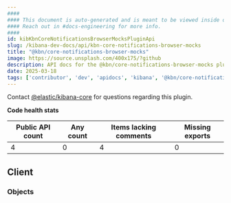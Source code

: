 ```yaml
---
####
#### This document is auto-generated and is meant to be viewed inside our experimental, new docs system.
#### Reach out in #docs-engineering for more info.
####
id: kibKbnCoreNotificationsBrowserMocksPluginApi
slug: /kibana-dev-docs/api/kbn-core-notifications-browser-mocks
title: "@kbn/core-notifications-browser-mocks"
image: https://source.unsplash.com/400x175/?github
description: API docs for the @kbn/core-notifications-browser-mocks plugin
date: 2025-03-18
tags: ['contributor', 'dev', 'apidocs', 'kibana', '@kbn/core-notifications-browser-mocks']
---
```




Contact [@elastic/kibana-core](https://github.com/orgs/elastic/teams/kibana-core) for questions regarding this plugin.

**Code health stats**

| Public API count  | Any count | Items lacking comments | Missing exports |
|-------------------|-----------|------------------------|-----------------|
| 4 | 0 | 4 | 0 |

## Client

### Objects
<DocDefinitionList data={kbnCoreNotificationsBrowserMocksObj.client.objects}/>

